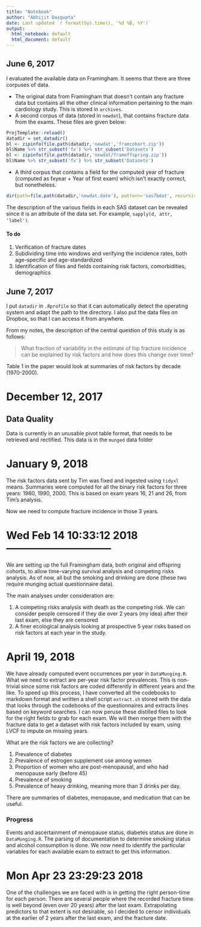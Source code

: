 ```yaml
---
title: "Notebook"
author: "Abhijit Dasgupta"
date: Last updated `r format(Sys.time(), '%d %B, %Y')`
output:
  html_notebook: default
  html_document: default
---
```


## June 6, 2017

I evaluated the available data on Framingham. It seems that there are three corpuses of data.

+ The original data from Framingham that doesn't contain any fracture data but contains all the other clinical information pertaining to the main cardiology study. This is stored in `archives`.
+ A second corpus of data (stored in `newdat`), that contains fracture data from the exams. These files are given below:
```r
ProjTemplate::reload()
datadir = set_datadir()
bl <- zipinfo(file.path(datadir,'newdat','framcohort.zip'))
bl$Name %>% str_subset('fx') %>% str_subset('Datasets')
bl <- zipinfo(file.path(datadir,'newdat/framoffspring.zip'))
bl$Name %>% str_subset('fx') %>% str_subset('Datasets')
```
+ A third corpus that contains a field for the computed year of fracture (computed as fxyear + Year of first exam) which isn't exactly correct, but nonetheless.
```r
dir(path=file.path(datadir,'newdat.date'), pattern='sas7bdat', recursive=T)
```

The description of the various fields in each SAS dataset can be
revealed since it is an attribute of the data set. For example, `sapply(d, attr, 'label')`.

#### To do

1. Verification of fracture dates
2. Subdividing time into windows and verifying the incidence rates, both age-specific and age-standardized
3. Identification of files and fields containing risk factors, comorbidities, demographics

## June 7, 2017

I put `datadir` in `.Rprofile` so that it can automatically detect the operating system and adapt the path to the
directory. I also put the data files on Dropbox, so that I can access it from anywhere.

From my notes, the description of the central question of this study is as follows:

> What fraction of variability in the estimate of hip fracture incidence can be explained by risk factors and how does this change over time?

Table 1 in the paper would look at summaries of risk factors by decade (1970-2000).

# December 12, 2017

## Data Quality

Data is currently in an unusable pivot table format, that needs to be retrieved and rectified. This data is in
the `munged` data folder


# January 9, 2018

The risk factors data sent by Tim was fixed and ingested using `tidyxl` means. Summaries were computed for all
the binary risk factors for three years: 1980, 1990, 2000. This is based on exam years 16, 21 and 26, from Tim's
analysis.

Now we need to compute fracture incidence in those 3 years.


# Wed Feb 14 10:33:12 2018 ------------------------------

We are setting up the full Framingham data, both original and offspring cohorts, to allow time-varying
survival analysis and competing risks analysis. As of now, all but the smoking and drinking are done (these two require munging actual questionnaire data).

The main analyses under consideration are:

1. A competing risks analysis with death as the competing risk. We can consider people censored if
they die over 2 years (my idea) after their last exam, else they are censored
2. A finer ecological analysis looking at prospective 5 year risks based on risk factors at each
year in the study.

# April 19, 2018

We have already computed event occurrences per year in `DataMunging.R`. What we need to extract are
per-year risk factor prevalences. This is non-trivial since some risk factors are coded differently
in different years and the like. To speed up this process, I have converted all the codebooks to
markdown format and written a shell script `extract.sh` stored with the data that looks through the
codebooks of the questionnaires and extracts lines based on keyword searches. I can now peruse these
distilled files to look for the right fields to grab for each exam. We will then merge them with the
fracture data to get a dataset with risk factors included by exam, using LVCF to impute on missing years.

What are the risk factors we are collecting?

1. Prevalence of diabetes
2. Prevalence of estrogen supplement use among women
3. Proportion of women who are post-menopausal, and who had menopause early (before 45)
4. Prevalence of smoking
5. Prevalence of heavy drinking, meaning more than 3 drinks per day.

There are summaries of diabetes, menopause, and medication that can be useful.

### Progress
Events and ascertainment of menopause status, diabetes status are done in `DataMunging.R`. The 
parsing of documentation to determine smoking status and alcohol consumption is done. We now need to 
identify the particular variables for each available exam to extract to get this information. 

# Mon Apr 23 23:29:23 2018 

One of the challenges we are faced with is in getting the right person-time for each person. There
are several people where the recorded fracture time is well beyond (even over 20 years) after the last
exam. Extrapolating predictors to that extent is not desirable, so I decided to censor individuals 
at the earlier of 2 years after  the last exam, and the fracture date.



